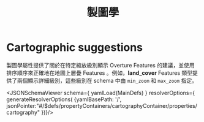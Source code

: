 ﻿---
title: 製圖學
---

Cartographic suggestions
===



製圖學屬性提供了關於在特定縮放級別顯示 Overture  Features 的建議，並使用排序順序來正確地在地圖上層疊 Features 。例如，**land_cover**  Features 類型提供了兩個顯示詳細級別，這些級別在 schema 中由 `min_zoom` 和 `max_zoom` 指定。


<JSONSchemaViewer
  schema={ yamlLoad(MainDefs) }
  resolverOptions={ generateResolverOptions( {yamlBasePath: '/', jsonPointer:"#/$defs/propertyContainers/cartographyContainer/properties/cartography" })}/>



